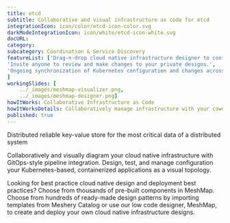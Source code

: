 ---title: etcd  subtitle: Collaborative and visual infrastructure as code for etcdintegrationIcon: icon/color/etcd-icon-color.svgdarkModeIntegrationIcon: icon/white/etcd-icon-white.svgdocURL: category: subcategory: Coordination & Service DiscoveryfeatureList: ['Drag-n-drop cloud native infrastructure designer to configure, model, and deploy your workloads.','Invite anyone to review and make changes to your private designs.','Ongoing synchronization of Kubernetes configuration and changes across any number of clusters.']workingSlides: [    ../_images/meshmap-visualizer.png,    ../_images/meshmap-designer.png]howItWorks: Collaborative Infrastructure as CodehowItWorksDetails: Collaboratively manage infrastructure with your coworkers synchronously sharing the same designs.published: true---<p>    Distributed reliable key-value store for the most critical data of a distributed system</p><p>    Collaboratively and visually diagram your cloud native infrastructure with GitOps-style pipeline integration. Design, test, and manage configuration your Kubernetes-based, containerized applications as a visual topology.</p><p>    Looking for best practice cloud native design and deployment best practices? Choose from thousands of pre-built components in MeshMap. Choose from hundreds of ready-made design patterns by importing templates from Meshery Catalog or use our low code designer, MeshMap, to create and deploy your own cloud native infrastructure designs.</p>